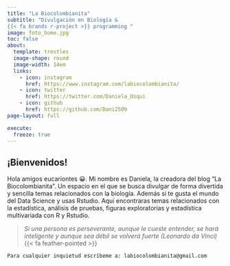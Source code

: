 ```yaml
---
title: "La Biocolombianita"
subtitle: "Divulgación en Biología & 
{{< fa brands r-project >}} programming ️️"
image: foto_home.jpg
toc: false
about: 
  template: trestles
  image-shape: round
  image-width: 14em
  links:
    - icon: instagram
      href: https://www.instagram.com/labiocolombianita/
    - icon: twitter
      href: https://twitter.com/Daniela_Osqui
    - icon: github
      href: https://github.com/Dani2509
page-layout: full

execute: 
  freeze: true
---
```


## **¡Bienvenidos!**

Hola amigos eucariontes 😀. Mi nombre es Daniela, la creadora del blog "La Biocolombianita". Un espacio en el que se busca divulgar de forma divertida y sencilla temas relacionados con la biología. Además si te gusta el mundo del Data Science y usas Rstudio. Aquí encontraras temas relacionados con la estadística, análisis de pruebas, figuras exploratorias y estadística multivariada con R y Rstudio.

> *Si una persona es perseverante, aunque le cueste entender, se hará inteligente y aunque sea débil se volverá fuerte (Leonardo da Vinci)* {{< fa feather-pointed >}}

`Para cualquier inquietud escríbeme a: labiocolombianita@gmail.com`
